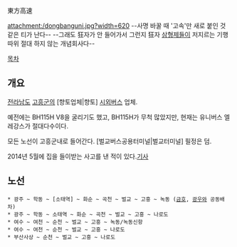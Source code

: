 東方高速

attachment:/dongbanguni.jpg?width=620
--사명 바꿀 때 '고속'만 새로 붙인 것 같은 티가 난다--
--그래도 狂자가 안 들어가서 그런지 狂자 [[광신고속|삼]][[동광고속|형]][[광우고속|제]]들이 저지르는 기행 따위 절대 하지 않는 개념회사다--

[[목차]]

== 개요 ==
[[전라남도]] [[고흥군]]의 [향토업체|향토] [[시외버스]] 업체.

예전에는 BH115H V8을 굴리기도 했고, BH115H가 무척 많았지만, 현재는 유니버스 엘레강스가 절대다수이다.

모든 노선이 고흥군내로 들어간다. [벌교버스공용터미널|벌교터미널] 필정은 덤.

2014년 5월에 집을 들이받는 사고를 낸 적이 있다.[http://www.mt.co.kr/view/mtview.php?type=1&no=2014052215212081430&outlink=1 기사]
== 노선 ==
 * 광주 ~ 학동 ~ [소태역] ~ 화순 ~ 곡천 ~ 벌교 ~ 고흥 ~ 녹동 ([[금호고속|금호]], [[광우고속|광우]]와 공동배차)
 * 광주 ~ 학동 ~ 소태역 ~ 화순 ~ 곡천 ~ 벌교 ~ 고흥 ~ 나로도
 * 여수 ~ 여천 ~ 순천 ~ 벌교 ~ 고흥 ~ 녹동/녹동신항
 * 여수 ~ 여천 ~ 순천 ~ 벌교 ~ 고흥 ~ 나로도
 * 부산사상 ~ 순천 ~ 벌교 ~ 고흥 ~ 나로도
